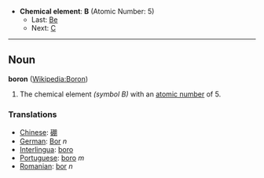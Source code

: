 *'''Chemical element''': '''B''' (Atomic Number: 5)
**Last: [[Beryllium|Be]]
**Next: [[Carbon|C]]
----
== Noun ==
'''boron''' ([[en:Boron|Wikipedia:Boron]])

# The chemical element ''(symbol B)'' with an [[atomic number]] of 5.

===Translations===
*[[Chinese]]: [[硼]]
*[[German]]: [[Bor]] ''n''
*[[Interlingua]]: [[boro]]
*[[Portuguese]]: [[boro]] ''m''
*[[Romanian]]: [[bor]] ''n''